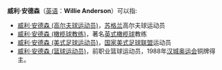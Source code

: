 '''威利·安德森'''（[[英语|英语]]：'''Willie Anderson'''）可以指:
*[[威利·安德森_(高尔夫球运动员)|威利·安德森 (高尔夫球运动员)]]，[[苏格兰|苏格兰]]高尔夫球运动员
*[[威利·安德森_(橄榄球教练)|威利·安德森 (橄榄球教练)]]，著名[[英式橄榄球|英式橄榄球]]教练
*[[威利·安德森_(美式足球运动员)|威利·安德森 (美式足球运动员)]]，[[国家美式足球联盟|国家美式足球联盟]]运动员
*[[威利·安德森_(篮球运动员)|威利·安德森 (篮球运动员)]]，前职业篮球运动员，1988年[[汉城奥运会|汉城奥运会]]铜牌得主。

{{Disambiguation|Cat=五字人名译名消歧义}}
